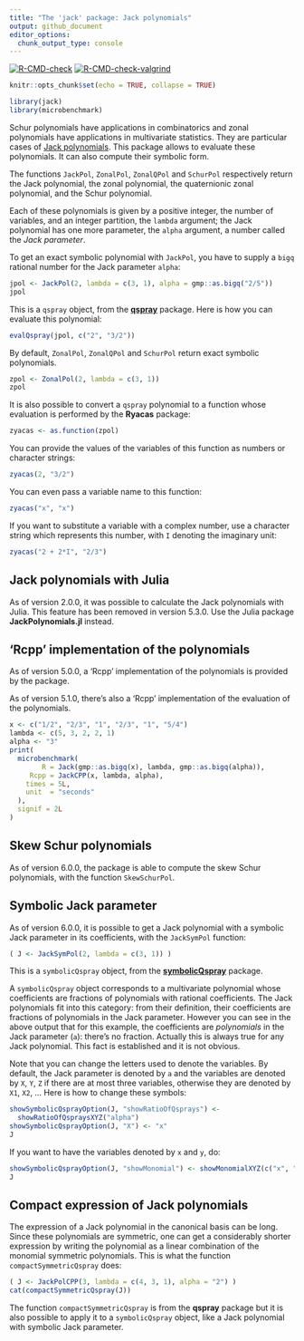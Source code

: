 ```yaml
---
title: "The 'jack' package: Jack polynomials"
output: github_document
editor_options: 
  chunk_output_type: console
---
```


<!-- badges: start -->
[![R-CMD-check](https://github.com/stla/jackR/actions/workflows/R-CMD-check.yaml/badge.svg)](https://github.com/stla/jackR/actions/workflows/R-CMD-check.yaml)
[![R-CMD-check-valgrind](https://github.com/stla/jackR/actions/workflows/R-CMD-check-valgrind.yaml/badge.svg)](https://github.com/stla/jackR/actions/workflows/R-CMD-check-valgrind.yaml)
<!-- badges: end -->

```r
knitr::opts_chunk$set(echo = TRUE, collapse = TRUE)
```

```r
library(jack)
library(microbenchmark)
```

Schur polynomials have applications in combinatorics and zonal polynomials have
applications in multivariate statistics. They are particular cases of
[Jack polynomials](https://en.wikipedia.org/wiki/Jack_function). This package
allows to evaluate these polynomials. It can also compute their symbolic form.

The  functions `JackPol`, `ZonalPol`, `ZonalQPol` and `SchurPol` respectively 
return the Jack polynomial, the zonal polynomial, the quaternionic zonal 
polynomial, and the Schur polynomial. 

Each of these polynomials is given by a positive integer, the 
number of variables, and an integer partition, the `lambda` argument; the 
Jack polynomial has one more parameter, the `alpha` argument, a number called 
the *Jack parameter*.

To get an exact symbolic polynomial with `JackPol`, you have to supply a 
`bigq` rational number for the Jack parameter `alpha`:

```r
jpol <- JackPol(2, lambda = c(3, 1), alpha = gmp::as.bigq("2/5"))
jpol
```

This is a `qspray` object, from the [**qspray**](https://github.com/stla/qspray) 
package. Here is how you can evaluate this polynomial:

```r
evalQspray(jpol, c("2", "3/2"))
```

By default, `ZonalPol`, `ZonalQPol` and `SchurPol` return exact symbolic 
polynomials.

```r
zpol <- ZonalPol(2, lambda = c(3, 1))
zpol
```

It is also possible to convert a `qspray` polynomial to a function whose 
evaluation is performed by the **Ryacas** package:

```r
zyacas <- as.function(zpol)
```

You can provide the values of the variables of this function as numbers or 
character strings:

```r
zyacas(2, "3/2")
```

You can even pass a variable name to this function:

```r
zyacas("x", "x")
```

If you want to substitute a variable with a complex number, use a character 
string which represents this number, with `I` denoting the imaginary unit:

```r
zyacas("2 + 2*I", "2/3")
```


## Jack polynomials with Julia

As of version 2.0.0, it was possible to calculate the Jack polynomials with 
Julia. This feature has been removed in version 5.3.0. Use the Julia package
**JackPolynomials.jl** instead.


## 'Rcpp' implementation of the polynomials

As of version 5.0.0, a 'Rcpp' implementation of the polynomials is provided by 
the package.

As of version 5.1.0, there's also a 'Rcpp' implementation of the evaluation of 
the polynomials.

```r
x <- c("1/2", "2/3", "1", "2/3", "1", "5/4")
lambda <- c(5, 3, 2, 2, 1)
alpha <- "3"
print(
  microbenchmark(
        R = Jack(gmp::as.bigq(x), lambda, gmp::as.bigq(alpha)),
     Rcpp = JackCPP(x, lambda, alpha),
    times = 5L,
    unit  = "seconds"
  ),
  signif = 2L
)
```


## Skew Schur polynomials

As of version 6.0.0, the package is able to compute the skew Schur polynomials, 
with the function `SkewSchurPol`.


## Symbolic Jack parameter

As of version 6.0.0, it is possible to get a Jack polynomial with a symbolic 
Jack parameter in its coefficients, with the `JackSymPol` function:

```r
( J <- JackSymPol(2, lambda = c(3, 1)) )
```

This is a `symbolicQspray` object, from the
[**symbolicQspray**](https://github.com/stla/symbolicQspray) package.

A `symbolicQspray` object corresponds to a multivariate polynomial whose 
coefficients are fractions of polynomials with rational coefficients. 
The Jack polynomials fit into this category: from their definition, their 
coefficients are fractions of polynomials in the Jack parameter. However you 
can see in the above output that for this example, the coefficients are 
*polynomials* in the Jack parameter (`a`): there's no fraction. Actually this is 
always true for any Jack polynomial. This fact is established and it is not 
obvious.

Note that you can change the letters used to denote the variables. By default, 
the Jack parameter is denoted by `a` and the variables are denoted by `X`, `Y`, `Z` if there are at most three variables, otherwise they are denoted by `X1`, 
`X2`, ... Here is how to change these symbols:

```r
showSymbolicQsprayOption(J, "showRatioOfQsprays") <- 
  showRatioOfQspraysXYZ("alpha")
showSymbolicQsprayOption(J, "X") <- "x"
J
```

If you want to have the variables denoted by `x` and `y`, do:

```r
showSymbolicQsprayOption(J, "showMonomial") <- showMonomialXYZ(c("x", "y"))
J
```


## Compact expression of Jack polynomials

The expression of a Jack polynomial in the canonical basis can be long. Since 
these polynomials are symmetric, one can get a considerably shorter expression 
by writing the polynomial as a linear combination of the monomial symmetric 
polynomials. This is what the function `compactSymmetricQspray` does:

```r
( J <- JackPolCPP(3, lambda = c(4, 3, 1), alpha = "2") )
cat(compactSymmetricQspray(J))
```

The function `compactSymmetricQspray` is from the **qspray** package but it is 
also possible to apply it to a `symbolicQspray` object, like a Jack polynomial 
with symbolic Jack parameter.



